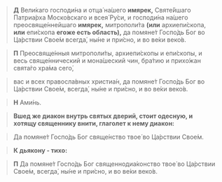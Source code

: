 >**Д** Вели́каго господи́на и отца́ на́шего **имярек,** Святе́йшаго Патриа́рха Моско́вскаго и всея́ Ру́си, и господи́на на́шего преосвяще́ннейшаго **имярек,** митрополи́та **(или** архиепи́скопа, **или** епи́скопа **егоже есть область),** да помяне́т Госпо́дь Бог во Ца́рствии Свое́м всегда́, ны́не и при́сно, и во ве́ки веко́в.

>**П** Преосвяще́нныя митрополи́ты, архиепи́скопы и епи́скопы, и весь свяще́ннический и мона́шеский чин, бра́тию и прихо́жан свята́го хра́ма сего́,

>вас и всех правосла́вных христиа́н, да помяне́т Госпо́дь Бог во Ца́рствии Свое́м, всегда́, ны́не и при́сно, и во ве́ки веко́в.

>**Н** Ами́нь.

>**Вшед же диакон внутрь святых дверий, стоит одесную, и хотящу священнику внити, глаголет к нему диакон:**

>Да помяне́т Госпо́дь Бог свяще́нство твое́ во Ца́рствии Свое́м.

>**К дьякону - тихо:**

>**П** Да помяне́т Госпо́дь Бог священнодиа́конство твое́ во Ца́рствии Свое́м, всегда́, ны́не и при́сно, и во ве́ки веко́в.
